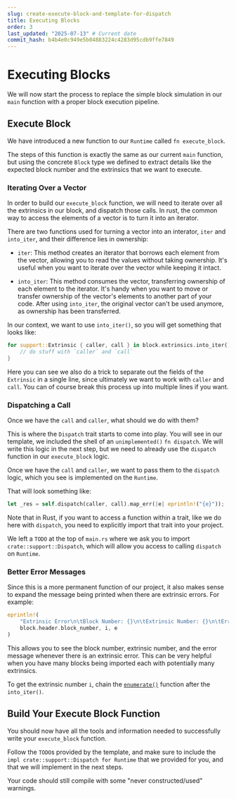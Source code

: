 ```yaml
---
slug: create-execute-block-and-template-for-dispatch
title: Executing Blocks
order: 3
last_updated: "2025-07-13" # Current date
commit_hash: b4b4e0c949e5b04883224c4283d95cdb9ffe7849
---
```


# Executing Blocks

We will now start the process to replace the simple block simulation in our `main` function with a proper block execution pipeline.

## Execute Block

We have introduced a new function to our `Runtime` called `fn execute_block`.

The steps of this function is exactly the same as our current `main` function, but using the concrete `Block` type we defined to extract details like the expected block number and the extrinsics that we want to execute.

### Iterating Over a Vector

In order to build our `execute_block` function, we will need to iterate over all the extrinsics in our block, and dispatch those calls. In rust, the common way to access the elements of a vector is to turn it into an iterator.

There are two functions used for turning a vector into an interator, `iter` and `into_iter`, and their difference lies in ownership:

- `iter`: This method creates an iterator that borrows each element from the vector, allowing you to read the values without taking ownership. It's useful when you want to iterate over the vector while keeping it intact.

- `into_iter`: This method consumes the vector, transferring ownership of each element to the iterator. It's handy when you want to move or transfer ownership of the vector's elements to another part of your code. After using `into_iter`, the original vector can't be used anymore, as ownership has been transferred.

In our context, we want to use `into_iter()`, so you will get something that looks like:

```rust
for support::Extrinsic { caller, call } in block.extrinsics.into_iter() {
	// do stuff with `caller` and `call`
}
```

Here you can see we also do a trick to separate out the fields of the `Extrinsic` in a single line, since ultimately we want to work with `caller` and `call`. You can of course break this process up into multiple lines if you want.

### Dispatching a Call

Once we have the `call` and `caller`, what should we do with them?

This is where the `Dispatch` trait starts to come into play. You will see in our template, we included the shell of an `unimplemented()` `fn dispatch`. We will write this logic in the next step, but we need to already use the `dispatch` function in our `execute_block` logic.

Once we have the `call` and `caller`, we want to pass them to the `dispatch` logic, which you see is implemented on the `Runtime`.

That will look something like:

```rust
let _res = self.dispatch(caller, call).map_err(|e| eprintln!("{e}"));
```

Note that in Rust, if you want to access a function within a trait, like we do here with `dispatch`, you need to explicitly import that trait into your project.

We left a `TODO` at the top of `main.rs` where we ask you to import `crate::support::Dispatch`, which will allow you access to calling `dispatch` on `Runtime`.

### Better Error Messages

Since this is a more permanent function of our project, it also makes sense to expand the message being printed when there are extrinsic errors. For example:

```rust
eprintln!(
	"Extrinsic Error\n\tBlock Number: {}\n\tExtrinsic Number: {}\n\tError: {}",
	block.header.block_number, i, e
)
```

This allows you to see the block number, extrinsic number, and the error message whenever there is an extrinsic error. This can be very helpful when you have many blocks being imported each with potentially many extrinsics.

To get the extrinsic number `i`, chain the [`enumerate()`](https://doc.rust-lang.org/std/iter/trait.Iterator.html#method.enumerate) function after the `into_iter()`.

## Build Your Execute Block Function

You should now have all the tools and information needed to successfully write your `execute_block` function.

Follow the `TODO`s provided by the template, and make sure to include the `impl crate::support::Dispatch for Runtime` that we provided for you, and that we will implement in the next steps.

Your code should still compile with some "never constructed/used" warnings.
